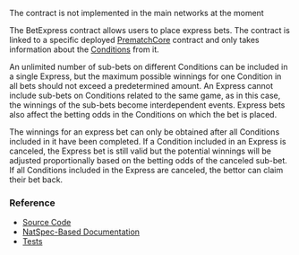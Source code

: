 
<PageHeadline
  title="BetExpress"
  subTitle="A Betting Engine that combines outcomes from different Conditions in a single bet"
/>

<Callout type="warning">
  The contract is not implemented in the main networks at the moment
</Callout>

The BetExpress contract allows users to place express bets. The contract is linked to a specific deployed
[PrematchCore](/contracts/prematch-core) contract and only takes information about the
[Conditions](/concepts/protocol/conditions) from it.

An unlimited number of sub-bets on different Conditions can be included in a single Express, but the maximum possible
winnings for one Condition in all bets should not exceed a predetermined amount. An Express cannot include sub-bets on
Conditions related to the same game, as in this case, the winnings of the sub-bets become
interdependent events. Express bets also affect the betting odds in the Conditions on which the bet is placed.

The winnings for an express bet can only be obtained after all Conditions included in it have been completed. If a
Condition included in an Express is canceled, the Express bet is still valid but the potential winnings will be adjusted
proportionally based on the betting odds of the canceled sub-bet. If all Conditions included in the Express are canceled,
the bettor can claim their bet back.


### Reference

- [Source Code](https://github.com/Azuro-protocol/Azuro-v2-public/blob/main/contracts/BetExpress.sol)
- [NatSpec-Based Documentation](https://azuro-protocol.github.io/Azuro-v2-public/#/contracts/BetExpress.sol:BetExpress)
- [Tests](https://github.com/Azuro-protocol/Azuro-v2-public/blob/main/test/express-test.js)
